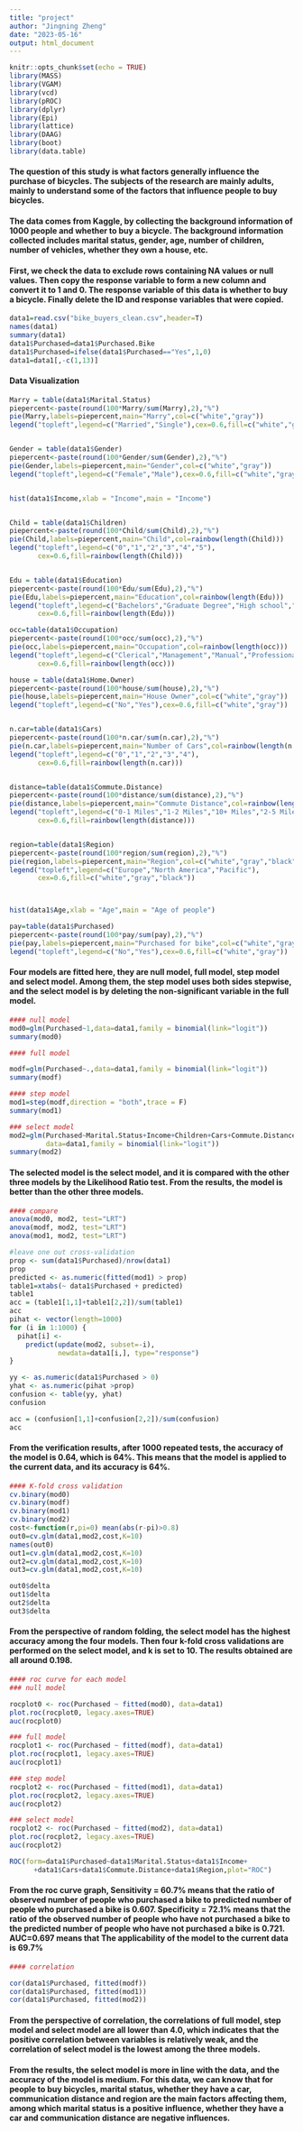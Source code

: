 ---
title: "project"
author: "Jingning Zheng"
date: "2023-05-16"
output: html_document
---

```{r setup, include=FALSE}
knitr::opts_chunk$set(echo = TRUE)
library(MASS)
library(VGAM)
library(vcd)
library(pROC)
library(dplyr)
library(Epi)
library(lattice)
library(DAAG)
library(boot)
library(data.table)
```


#### The question of this study is what factors generally influence the purchase of bicycles. The subjects of the research are mainly adults, mainly to understand some of the factors that influence people to buy bicycles.


#### The data comes from Kaggle, by collecting the background information of 1000 people and whether to buy a bicycle. The background information collected includes marital status, gender, age, number of children, number of vehicles, whether they own a house, etc.

#### First, we check the data to exclude rows containing NA values or null values. Then copy the response variable to form a new column and convert it to 1 and 0. The response variable of this data is whether to buy a bicycle. Finally delete the ID and response variables that were copied.

```{r}
data1=read.csv("bike_buyers_clean.csv",header=T)
names(data1)
summary(data1)
data1$Purchased=data1$Purchased.Bike
data1$Purchased=ifelse(data1$Purchased=="Yes",1,0)
data1=data1[,-c(1,13)]
```

#### Data Visualization

```{r}
Marry = table(data1$Marital.Status)
piepercent<-paste(round(100*Marry/sum(Marry),2),"%")
pie(Marry,labels=piepercent,main="Marry",col=c("white","gray"))
legend("topleft",legend=c("Married","Single"),cex=0.6,fill=c("white","gray"))


Gender = table(data1$Gender)
piepercent<-paste(round(100*Gender/sum(Gender),2),"%")
pie(Gender,labels=piepercent,main="Gender",col=c("white","gray"))
legend("topleft",legend=c("Female","Male"),cex=0.6,fill=c("white","gray"))


hist(data1$Income,xlab = "Income",main = "Income")


Child = table(data1$Children)
piepercent<-paste(round(100*Child/sum(Child),2),"%")
pie(Child,labels=piepercent,main="Child",col=rainbow(length(Child)))
legend("topleft",legend=c("0","1","2","3","4","5"),
       cex=0.6,fill=rainbow(length(Child)))


Edu = table(data1$Education)
piepercent<-paste(round(100*Edu/sum(Edu),2),"%")
pie(Edu,labels=piepercent,main="Education",col=rainbow(length(Edu)))
legend("topleft",legend=c("Bachelors","Graduate Degree","High school","Partial College","Partial High School"),
       cex=0.6,fill=rainbow(length(Edu)))

occ=table(data1$Occupation)
piepercent<-paste(round(100*occ/sum(occ),2),"%")
pie(occ,labels=piepercent,main="Occupation",col=rainbow(length(occ)))
legend("topleft",legend=c("Clerical","Management","Manual","Professional","Skilled Manual"),
       cex=0.6,fill=rainbow(length(occ)))

house = table(data1$Home.Owner)
piepercent<-paste(round(100*house/sum(house),2),"%")
pie(house,labels=piepercent,main="House Owner",col=c("white","gray"))
legend("topleft",legend=c("No","Yes"),cex=0.6,fill=c("white","gray"))


n.car=table(data1$Cars)
piepercent<-paste(round(100*n.car/sum(n.car),2),"%")
pie(n.car,labels=piepercent,main="Number of Cars",col=rainbow(length(n.car)))
legend("topleft",legend=c("0","1","2","3","4"),
       cex=0.6,fill=rainbow(length(n.car)))


distance=table(data1$Commute.Distance)
piepercent<-paste(round(100*distance/sum(distance),2),"%")
pie(distance,labels=piepercent,main="Commute Distance",col=rainbow(length(distance)))
legend("topleft",legend=c("0-1 Miles","1-2 Miles","10+ Miles","2-5 Miles","5-10 Miles"),
       cex=0.6,fill=rainbow(length(distance)))


region=table(data1$Region)
piepercent<-paste(round(100*region/sum(region),2),"%")
pie(region,labels=piepercent,main="Region",col=c("white","gray","black"))
legend("topleft",legend=c("Europe","North America","Pacific"),
       cex=0.6,fill=c("white","gray","black"))



hist(data1$Age,xlab = "Age",main = "Age of people")

pay=table(data1$Purchased)
piepercent<-paste(round(100*pay/sum(pay),2),"%")
pie(pay,labels=piepercent,main="Purchased for bike",col=c("white","gray"))
legend("topleft",legend=c("No","Yes"),cex=0.6,fill=c("white","gray"))
```


#### Four models are fitted here, they are null model, full model, step model and select model. Among them, the step model uses both sides stepwise, and the select model is by deleting the non-significant variable in the full model.


```{r}
#### null model
mod0=glm(Purchased~1,data=data1,family = binomial(link="logit"))
summary(mod0)

#### full model

modf=glm(Purchased~.,data=data1,family = binomial(link="logit"))
summary(modf)

#### step model
mod1=step(modf,direction = "both",trace = F)
summary(mod1)

### select model
mod2=glm(Purchased~Marital.Status+Income+Children+Cars+Commute.Distance+Region,
         data=data1,family = binomial(link="logit"))
summary(mod2)
```


#### The selected model is the select model, and it is compared with the other three models by the Likelihood Ratio test. From the results, the model is better than the other three models.

```{r}
#### compare
anova(mod0, mod2, test="LRT")
anova(modf, mod2, test="LRT")
anova(mod1, mod2, test="LRT")
```


```{r}
#leave one out cross-validation
prop <- sum(data1$Purchased)/nrow(data1) 
prop
predicted <- as.numeric(fitted(mod1) > prop)
table1=xtabs(~ data1$Purchased + predicted)
table1
acc = (table1[1,1]+table1[2,2])/sum(table1)
acc
pihat <- vector(length=1000)
for (i in 1:1000) {
  pihat[i] <-
    predict(update(mod2, subset=-i),
            newdata=data1[i,], type="response")
}

yy <- as.numeric(data1$Purchased > 0)
yhat <- as.numeric(pihat >prop)
confusion <- table(yy, yhat)
confusion

acc = (confusion[1,1]+confusion[2,2])/sum(confusion)
acc
```

#### From the verification results, after 1000 repeated tests, the accuracy of the model is 0.64, which is 64%. This means that the model is applied to the current data, and its accuracy is 64%.




```{r}
#### K-fold cross validation
cv.binary(mod0)
cv.binary(modf)
cv.binary(mod1)
cv.binary(mod2)
cost<-function(r,pi=0) mean(abs(r-pi)>0.8)
out0=cv.glm(data1,mod2,cost,K=10)
names(out0)
out1=cv.glm(data1,mod2,cost,K=10)
out2=cv.glm(data1,mod2,cost,K=10)
out3=cv.glm(data1,mod2,cost,K=10)

out0$delta
out1$delta
out2$delta
out3$delta
```

#### From the perspective of random folding, the select model has the highest accuracy among the four models. Then four k-fold cross validations are performed on the select model, and k is set to 10. The results obtained are all around 0.198.

```{r}
#### roc curve for each model
### null model

rocplot0 <- roc(Purchased ~ fitted(mod0), data=data1)
plot.roc(rocplot0, legacy.axes=TRUE) 
auc(rocplot0)

### full model
rocplot1 <- roc(Purchased ~ fitted(modf), data=data1)
plot.roc(rocplot1, legacy.axes=TRUE) 
auc(rocplot1) 

### step model
rocplot2 <- roc(Purchased ~ fitted(mod1), data=data1)
plot.roc(rocplot2, legacy.axes=TRUE)
auc(rocplot2) 

### select model
rocplot2 <- roc(Purchased ~ fitted(mod2), data=data1)
plot.roc(rocplot2, legacy.axes=TRUE)
auc(rocplot2) 

ROC(form=data1$Purchased~data1$Marital.Status+data1$Income+
      +data1$Cars+data1$Commute.Distance+data1$Region,plot="ROC")
```

#### From the roc curve graph, Sensitivity = 60.7% means that the ratio of observed number of people who purchased a bike to predicted number of people who purchased a bike is 0.607. Specificity = 72.1% means that the ratio of the observed number of people who have not purchased a bike to the predicted number of people who have not purchased a bike is 0.721. AUC=0.697 means that The applicability of the model to the current data is 69.7%


```{r}
#### correlation

cor(data1$Purchased, fitted(modf))
cor(data1$Purchased, fitted(mod1))
cor(data1$Purchased, fitted(mod2))
```


#### From the perspective of correlation, the correlations of full model, step model and select model are all lower than 4.0, which indicates that the positive correlation between variables is relatively weak, and the correlation of select model is the lowest among the three models.


#### From the results, the select model is more in line with the data, and the accuracy of the model is medium. For this data, we can know that for people to buy bicycles, marital status, whether they have a car, communication distance and region are the main factors affecting them, among which marital status is a positive influence, whether they have a car and communication distance are negative influences.

